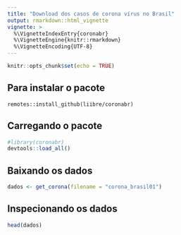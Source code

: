 ```yaml
---
title: "Download dos casos de corona vírus no Brasil"
output: rmarkdown::html_vignette
vignette: >
  %\VignetteIndexEntry{coronabr}
  %\VignetteEngine{knitr::rmarkdown}
  %\VignetteEncoding{UTF-8}
---
```


```r
knitr::opts_chunk$set(echo = TRUE)
```

## Para instalar o pacote

`remotes::install_github(liibre/coronabr)`

## Carregando o pacote

```r
#library(coronabr)
devtools::load_all()
```

## Baixando os dados

```r
dados <- get_corona(filename = "corona_brasil01")
```

## Inspecionando os dados

```r
head(dados)
```

